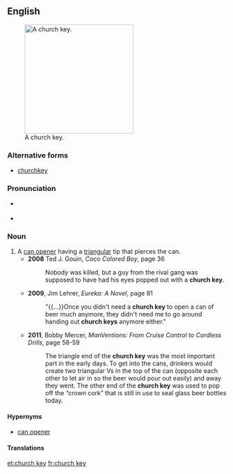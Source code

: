 ==English==
{{was wotd|2011|December|4}}
{{wikipedia}}
[[Image:Churchkey01.jpg|thumb|250px|A church key.]]

===Alternative forms===
* [[churchkey]]

===Pronunciation===
* {{a|UK}} {{IPA|/ˈtʃəːtʃ.ki/|lang=en}}
* {{a|US}} {{IPA|/ˈtʃɝtʃ.ki/|lang=en}}

===Noun===
{{en-noun|head=[[church]] [[key]]}}

# A [[can opener]] having a [[triangular]] tip that pierces the can.
#* '''2008''' Ted J. Gouin, ''Coco Colored Boy'', page 36
#*: Nobody was killed, but a guy from the rival gang was supposed to have had his eyes popped out with a '''church key'''.
#* '''2009''', Jim Lehrer, ''Eureka: A Novel'', page 81
#*: "{{...}}Once you didn't need a '''church key''' to open a can of beer much anymore, they didn't need me to go around handing out '''church keys''' anymore either."
#* '''2011''', Bobby Mercer, ''ManVentions: From Cruise Control to Cordless Drills'', page 58-59
#*: The triangle end of the '''church key''' was the most important part in the early days.  To get into the cans, drinkers would create two triangular Vs in the top of the can (opposite each other to let air in so the beer would pour out easily) and away they went.  The other end of the '''church key''' was used to pop off the “crown cork” that is still in use to seal glass beer bottles today.

====Hypernyms====
* [[can opener]]

====Translations====
{{trans-top|can opener having a triangular tip that pierces the can}}
{{trans-mid}}
{{trans-bottom}}

[[et:church key]]
[[fr:church key]]